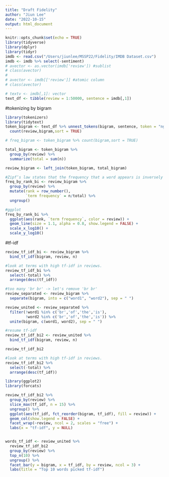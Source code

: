 ```yaml
---
title: "Draft Fidelity"
author: "Jiun Lee"
date: "2022-10-15"
output: html_document
---
```


```r
knitr::opts_chunk$set(echo = TRUE)
library(tidyverse)
library(dplyr)
library(tidyr)
imdb <- read.csv("/Users/jiunlee/MSSP22/Fidelity/IMDB Dataset.csv")
imdb <- imdb %>% select(-sentiment)
# avector <- as.vector(imdb['review']) #sublist
# class(avector) 
# 
# avector <- imdb[['review']] #atomic column
# class(avector)

# textv <- imdb[,1]: vector
text_df <- tibble(review = 1:50000, sentence = imdb[,1]) 
```


#tokenizing by bigram
```r
library(tokenizers)
library(tidytext)
token_bigram <- text_df %>% unnest_tokens(bigram, sentence, token = "ngrams", n = 2) %>% 
  count(review,bigram,sort = TRUE)

# freq_bigram <- token_bigram %>% count(bigram,sort = TRUE)

total_bigram <- token_bigram %>% 
  group_by(review) %>% 
  summarize(total = sum(n))

review_bigram <- left_join(token_bigram, total_bigram)

#Zipf’s law states that the frequency that a word appears is inversely proportional to its rank.
freq_by_rank_bi <- review_bigram %>% 
  group_by(review) %>% 
  mutate(rank = row_number(), 
         `term frequency` = n/total) %>%
  ungroup()

#ggplot
freq_by_rank_bi %>% 
  ggplot(aes(rank, `term frequency`, color = review)) + 
  geom_line(size = 1.1, alpha = 0.8, show.legend = FALSE) + 
  scale_x_log10() +
  scale_y_log10()
```

#tf-idf
```r
review_tf_idf_bi <- review_bigram %>%
  bind_tf_idf(bigram, review, n)

#look at terms with high tf-idf in reviews.
review_tf_idf_bi %>%
  select(-total) %>%
  arrange(desc(tf_idf))

#too many 'br br' -> let's remove 'br br'
review_separated <- review_bigram %>%  
  separate(bigram, into = c("word1", "word2"), sep = " ")

review_united <- review_separated %>%
  filter(!word1 %in% c('br','of','the','is'),
         !word2 %in% c('br','of','the','is')) %>%
  unite(bigram, c(word1, word2), sep = " ")

#resume tf-idf
review_tf_idf_bi2 <- review_united %>%
  bind_tf_idf(bigram, review, n)

review_tf_idf_bi2 

#look at terms with high tf-idf in reviews.
review_tf_idf_bi2 %>%
  select(-total) %>%
  arrange(desc(tf_idf))

library(ggplot2)
library(forcats)

review_tf_idf_bi2 %>%
  group_by(review) %>%
  slice_max(tf_idf, n = 15) %>%
  ungroup() %>%
  ggplot(aes(tf_idf, fct_reorder(bigram, tf_idf), fill = review)) +
  geom_col(show.legend = FALSE) +
  facet_wrap(~review, ncol = 2, scales = "free") +
  labs(x = "tf-idf", y = NULL)


words_tf_idf <- review_united %>%
  review_tf_idf_bi2
  group_by(review) %>% 
  top_n(10) %>%
  ungroup() %>% 
  facet_bar(y = bigram, x = tf_idf, by = review, ncol = 3) + 
  labs(title = "Top 10 words picked tf-idf")




```




```r


```



```r


```


```r


```

```r


```